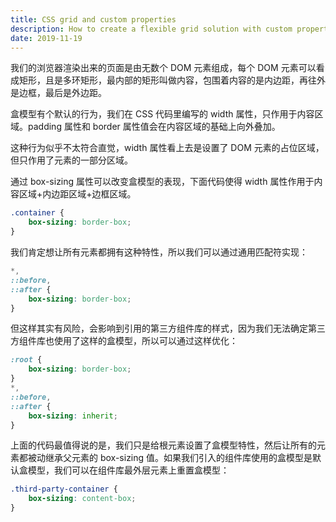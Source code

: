 ```yaml
---
title: CSS grid and custom properties
description: How to create a flexible grid solution with custom properties.
date: 2019-11-19
---
```




我们的浏览器渲染出来的页面是由无数个 DOM 元素组成，每个 DOM 元素可以看成矩形，且是多环矩形，最内部的矩形叫做内容，包围着内容的是内边距，再往外是边框，最后是外边距。

盒模型有个默认的行为，我们在 CSS 代码里编写的 width 属性，只作用于内容区域。padding 属性和 border 属性值会在内容区域的基础上向外叠加。

这种行为似乎不太符合直觉，width 属性看上去是设置了 DOM 元素的占位区域，但只作用了元素的一部分区域。

通过 box-sizing 属性可以改变盒模型的表现，下面代码使得 width 属性作用于内容区域+内边距区域+边框区域。

```CSS
.container {
	box-sizing: border-box;
}
```

我们肯定想让所有元素都拥有这种特性，所以我们可以通过通用匹配符实现：

```CSS
*,
::before,
::after {
	box-sizing: border-box;
}
```

但这样其实有风险，会影响到引用的第三方组件库的样式，因为我们无法确定第三方组件库也使用了这样的盒模型，所以可以通过这样优化：

```CSS
:root {
	box-sizing: border-box;
}
*,
::before,
::after {
	box-sizing: inherit;
}
```

上面的代码最值得说的是，我们只是给根元素设置了盒模型特性，然后让所有的元素都被动继承父元素的 box-sizing 值。如果我们引入的组件库使用的盒模型是默认盒模型，我们可以在组件库最外层元素上重置盒模型：

```CSS
.third-party-container {
	box-sizing: content-box;
}
```
